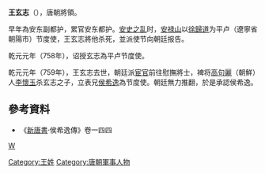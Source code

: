 
'''王玄志'''（{{bd|?||759年|}}），唐朝將領。

早年為安东副都护，累官安东都护。[[安史之乱|安史之乱]]时，[[安禄山|安禄山]]以[[徐歸道|徐歸道]]为平卢（遼寧省朝陽市）节度使，王玄志將他杀死，並派使节向朝廷报告。

乾元元年（758年），诏授玄志為平卢节度使。

乾元元年（759年），王玄志去世，朝廷派[[宦官|宦官]]前往慰撫將士，裨将[[高句麗|高句麗]]（朝鮮）人[[李懷玉|李懷玉]]杀玄志之子，立表兄[[侯希逸|侯希逸]]為节度使。朝廷無力推翻，於是承認侯希逸。

==參考資料==
* 《[[新唐書|新唐書]]·侯希逸傳》卷一四四

[[category:平盧節度使|W]]
[[Category:王姓|Category:王姓]]
[[Category:唐朝軍事人物|Category:唐朝軍事人物]]